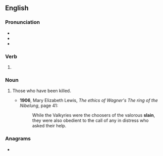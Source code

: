 {{also|sláin|sla in|slå in}}
==English==

===Pronunciation===
* {{IPA|/sleɪn/|lang=en}}
* {{audio|en-us-slain.ogg|Audio (US)|lang=en}}
* {{rhymes|eɪn|lang=en}}

===Verb===
{{head|en|verb form}}

# {{past participle of|slay|lang=en|nocat=1}}

===Noun===
{{en-plural noun}}

# {{qualifier|with "the"}} Those who have been killed.
#* '''1906''', Mary Elizabeth Lewis, ''The ethics of Wagner's The ring of the Nibelung'', page 41:
#*: While the Valkyries were the choosers of the valorous '''slain''', they were also obedient to the call of any in distress who asked their help.

===Anagrams===
* {{anagrams|en|a=ailns|Lains|Lians|anils|lains|nails|nilas|snail}}